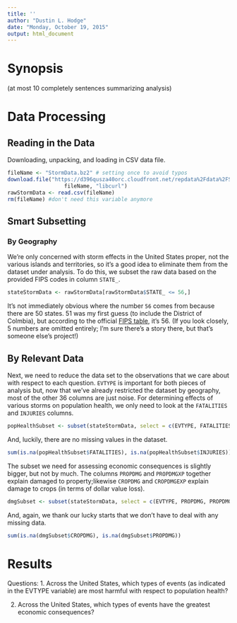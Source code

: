```yaml
---
title: ''
author: "Dustin L. Hodge"
date: "Monday, October 19, 2015"
output: html_document
---
```


# Synopsis
(at most 10 completely sentences summarizing analysis)

# Data Processing

## Reading in the Data

Downloading, unpacking, and loading in CSV data file.
```r
fileName <- "StormData.bz2" # setting once to avoid typos
download.file("https://d396qusza40orc.cloudfront.net/repdata%2Fdata%2FStormData.csv.bz2",
                  fileName, "libcurl")
rawStormData <- read.csv(fileName)
rm(fileName) #don't need this variable anymore
```

## Smart Subsetting

### By Geography

We're only concerned with storm effects in the United States proper, not the various islands and territories, so it's a good idea to eliminate them from the dataset under analysis. To do this, we subset the raw data based on the provided FIPS codes in column `STATE_`.

```r
stateStormData <- rawStormData[rawStormData$STATE_ <= 56,]
```

It's not immediately obvious where the number `56` comes from because there are 50 states. 51 was my first guess (to include the District of Colmbia), but according to the official [FIPS table](http://www.columbia.edu/~sue/state-fips.html), it's 56. (If you look closely, 5 numbers are omitted entirely; I'm sure there's a story there, but that's someone else's project!)

## By Relevant Data

Next, we need to reduce the data set to the observations that we care about with respect to each question. `EVTYPE` is important for both pieces of analysis but, now that we've already restricted the dataset by geography, most of the other 36 columns are just noise. For determining effects of various storms on population health, we only need to look at the `FATALITIES` and `INJURIES` columns.

```r
popHealthSubset <- subset(stateStormData, select = c(EVTYPE, FATALITIES, INJURIES))

```

And, luckily, there are no missing values in the dataset.

```r
sum(is.na(popHealthSubset$FATALITIES), is.na(popHealthSubset$INJURIES))
```

The subset we need for assessing economic consequences is slightly bigger, but not by much. The columns `PROPDMG` and `PROPDMGXP` together explain damaged to property;likewise `CROPDMG` and `CROPDMGEXP` explain damage to crops (in terms of dollar value loss).

```r
dmgSubset <- subset(stateStormData, select = c(EVTYPE, PROPDMG, PROPDMGEXP, CROPDMG, CROPDMGEXP))

```

And, again, we thank our lucky starts that we don't have to deal with any missing data.

```r
sum(is.na(dmgSubset$CROPDMG), is.na(dmgSubset$PROPDMG))
```

# Results
Questions:
1. Across the United States, which types of events (as indicated in the EVTYPE variable) are most harmful with respect to population health?

2. Across the United States, which types of events have the greatest economic consequences?